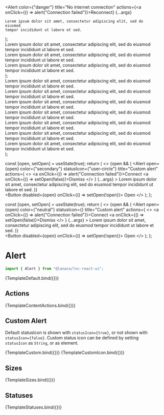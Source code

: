 
<Meta title="Feedback/Alert" component={Alert} />


  <Alert
    color={"danger"}
    title="No internet connection"
    actions={<a onClick={() => alert("Connection failed")}>Reconnect</a>}
    {...args}
  >
    Lorem ipsum dolor sit amet, consectetur adipiscing elit, sed do eiusmod
    tempor incididunt ut labore et sed.
  </Alert>
);

  <div>
    <Alert color={"success"} title="Order completed" size="small" {...args}>
      Lorem ipsum dolor sit amet, consectetur adipiscing elit, sed do eiusmod
      tempor incididunt ut labore et sed.
    </Alert>
    <br />
    <Alert color={"success"} title="Order completed" size="medium" {...args}>
      Lorem ipsum dolor sit amet, consectetur adipiscing elit, sed do eiusmod
      tempor incididunt ut labore et sed.
    </Alert>
    <br />
    <Alert color={"success"} title="Order completed" size="large" {...args}>
      Lorem ipsum dolor sit amet, consectetur adipiscing elit, sed do eiusmod
      tempor incididunt ut labore et sed.
    </Alert>
  </div>
);

  <div>
    <Alert
      color={"information"}
      title="A new software update is available. See what’s new in version 3.0.0."
      {...args}
    >
      Lorem ipsum dolor sit amet, consectetur adipiscing elit, sed do eiusmod
      tempor incididunt ut labore et sed.
    </Alert>
    <br />
    <Alert color={"success"} title="Order completed" {...args}>
      Lorem ipsum dolor sit amet, consectetur adipiscing elit, sed do eiusmod
      tempor incididunt ut labore et sed.
    </Alert>
    <br />
    <Alert color={"warning"} title="Attention needed" {...args}>
      Lorem ipsum dolor sit amet, consectetur adipiscing elit, sed do eiusmod
      tempor incididunt ut labore et sed.
    </Alert>
    <br />
    <Alert color={"danger"} title="No internet connection" {...args}>
      Lorem ipsum dolor sit amet, consectetur adipiscing elit, sed do eiusmod
      tempor incididunt ut labore et sed.
    </Alert>
    <br />
    <Alert
      color={"primary"}
      title="A new software update is available. See what’s new in version 3.0.0."
      {...args}
    >
      Lorem ipsum dolor sit amet, consectetur adipiscing elit, sed do eiusmod
      tempor incididunt ut labore et sed.
    </Alert>
    <br />
    <Alert
      color={"secondary"}
      title="A new software update is available. See what’s new in version 3.0.0."
      {...args}
    >
      Lorem ipsum dolor sit amet, consectetur adipiscing elit, sed do eiusmod
      tempor incididunt ut labore et sed.
    </Alert>
    <br />
    <Alert
      color={"neutral"}
      title="A new software update is available. See what’s new in version 3.0.0."
      {...args}
    >
      Lorem ipsum dolor sit amet, consectetur adipiscing elit, sed do eiusmod
      tempor incididunt ut labore et sed.
    </Alert>
  </div>
);

  const [open, setOpen] = useState(true);
  return (
    <>
      {open && (
        <Alert
          open={open}
          color={"secondary"}
          statusIcon={"user-circle"}
          title="Custom alert"
          actions={
            <>
              <a onClick={() => alert("Connection failed")}>Connect</a>
              <a onClick={() => setOpen(false)}>Dismiss</a>
            </>
          }
          {...args}
        >
          Lorem ipsum dolor sit amet, consectetur adipiscing elit, sed do
          eiusmod tempor incididunt ut labore et sed.
        </Alert>
      )}
      <br />
      <Button disabled={open} onClick={() => setOpen(!open)}>
        Open
      </Button>
    </>
  );
};

  const [open, setOpen] = useState(true);
  return (
    <>
      {open && (
        <Alert
          open={open}
          color={"neutral"}
          statusIcon={<Icon icon="file" />}
          title="Custom alert"
          actions={
            <>
              <a onClick={() => alert("Connection failed")}>Connect</a>
              <a onClick={() => setOpen(false)}>Dismiss</a>
            </>
          }
          {...args}
        >
          Lorem ipsum dolor sit amet, consectetur adipiscing elit, sed do
          eiusmod tempor incididunt ut labore et sed.
        </Alert>
      )}
      <br />
      <Button disabled={open} onClick={() => setOpen(!open)}>
        Open
      </Button>
    </>
  );
};

# Alert

```jsx
import { Alert } from "@lanaco/lnc-react-ui";
```

<Canvas>
  <Story
    name="Default"
    args={{
      color: "information",
      title:
        "A new software update is available. See what’s new in version 3.0.0.",
    }}
  >
    {TemplateDefault.bind({})}
  </Story>
</Canvas>

<ArgsTable story="Default" />

## Actions

<Canvas>
  <Story name="Actions">{TemplateContentActions.bind({})}</Story>
</Canvas>

## Custom Alert

Default statusIcon is shown with `statusIcon={true}`, or not shown with `statusIcon={false}`. Custom status icon can be defined by setting `statusIcon` as `String`, or as element.

<Canvas withSource="open">
  <Story name="Custom">{TemplateCustom.bind({})}</Story>
</Canvas>

<Canvas>
  <Story name="Custom Element as Status Icon">
    {TemplateCustomIcon.bind({})}
  </Story>
</Canvas>

## Sizes

<Canvas>
  <Story name="Sizes">{TemplateSizes.bind({})}</Story>
</Canvas>

## Statuses

<Canvas>
  <Story name="Statuses">{TemplateStatuses.bind({})}</Story>
</Canvas>
